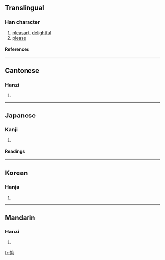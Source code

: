==Translingual==
===Han character===
{{Han char|rn=61|rad=心|as=09|sn=12|four=9802<sub>1</sub>|canj=心人一弓 (POMN)|ids=⿰[[忄]][[俞]]}}
# [[pleasant]], [[delightful]]
# [[please]]
====References====
{{Han ref|kx=0394.040|dkj=10905|dj=0730.150|hdz=42330.010|uh=6109|ud=24841|bh=B472|bd=46194}}
----

==Cantonese==
===Hanzi===
{{yue-hanzi|jyut=|y=yu4}}
# {{defn|Cantonese}}
----
==Japanese==
===Kanji===
{{ja-kanji|grade=c|rs=心09}}
# {{defn|Japanese}} 
====Readings====
{{ja-readings|on=[[ゆ]] (yu), [[とう]] (tō)|kun=[[たのしむ]] (tanoshimu), [[たのしい]] (tanoshii)}}
----
==Korean==
===Hanja===
{{ko-hanja|hangeul=유|eumhun=|rv=yu|mr=yu|y=yu}}
# {{defn|Korean}}
----
==Mandarin==
===Hanzi===
{{cmn-hanzi|pin=[[yú]] ([[yu2]])|wg=yü<sup>2</sup>}}
# {{defn|Mandarin}}

[[fr:愉]]